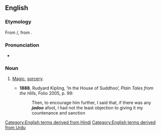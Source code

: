 ==English==

===Etymology===
From {{der|en|hi|जादू}}/{{der|en|ur|جادو|tr=jādū|sc=ur-Arab}}, from {{der|en|fa|جادو|tr=jâdu|sc=fa-Arab}}.

===Pronunciation===
* {{IPA|en|/ˈdʒɑːduː/}}

===Noun===
{{en-noun|-}}

# {{lb|en|India|Pakistan}} [[magic|Magic]], [[sorcery]].
#* '''1888''', Rudyard Kipling, ‘In the House of Suddhoo’, ''Plain Tales from the Hills'', Folio 2005, p. 99:
#*: Then, to encourage him further, I said that, if there was any '''''jadoo''''' afoot, I had not the least objection to giving it my countenance and sanction

[[Category:English terms derived from Hindi]]
[[Category:English terms derived from Urdu]]